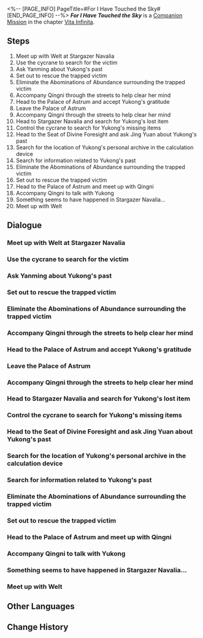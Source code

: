 <%-- [PAGE_INFO]
PageTitle=#For I Have Touched the Sky#
[END_PAGE_INFO] --%>
{{Stub|Dialogue.}}
{{Mission Infobox
|id            = 6020101
|title         = 
|image         = <!--Mission For I Have Touched the Sky.png-->
|type          = Companion
|event_name    = 
|chapter       = Vita Infinita (Companion Mission Chapter)
|requirements  = [[Trailblaze Mission]] ''[[A Dragon Gallant, Its Ocean Distant]]'' completed
|summary       = When the concepts of "safety" and "happiness" clash, a mother is confronted with a challenging decision as she prioritizes her child's well-being. Yukong has made a tough choice but will stand firm in her decision.
|characters    = ???; Jing Yuan; Qingni; Trailblazer; Welt; Yukong
|startLocation = [[The Xianzhou Luofu]] - [[Stargazer Navalia]]
|world         = The Xianzhou Luofu
|area          = Stargazer Navalia
|prev          = 
|next          = 
|rewards       = Trailblaze EXP*450; Stellar Jade*100; Traveler's Guide*10; Lost Crystal*10; Ancestral Hymn*6; "Warden of Jade"*1 { text = "Warden of Jade" }; Credit*100,000
}}
'''''For I Have Touched the Sky''''' is a [[Companion Mission]] in the chapter [[Vita Infinita (Companion Mission Chapter)|Vita Infinita]].

==Steps==
# Meet up with Welt at Stargazer Navalia
# Use the cycrane to search for the victim
# Ask Yanming about Yukong's past
# Set out to rescue the trapped victim
# Eliminate the Abominations of Abundance surrounding the trapped victim
# Accompany Qingni through the streets to help clear her mind
# Head to the Palace of Astrum and accept Yukong's gratitude
# Leave the Palace of Astrum
# Accompany Qingni through the streets to help clear her mind
# Head to Stargazer Navalia and search for Yukong's lost item
# Control the cycrane to search for Yukong's missing items
# Head to the Seat of Divine Foresight and ask Jing Yuan about Yukong's past
# Search for the location of Yukong's personal archive in the calculation device
# Search for information related to Yukong's past
# Eliminate the Abominations of Abundance surrounding the trapped victim
# Set out to rescue the trapped victim
# Head to the Palace of Astrum and meet up with Qingni
# Accompany Qingni to talk with Yukong
# Something seems to have happened in Stargazer Navalia...
# Meet up with Welt

<!--
==Gameplay Notes==

--><!--
==Trial Character==

-->
==Dialogue==
{{Stub Dialogue}}
{{Dialogue Start}}
:{{tx}}
{{Dialogue End}}

===Meet up with Welt at Stargazer Navalia===
{{Mission Description|type=companion|location=Stargazer Navalia|update|The Sky-Faring Commission sent a message saying that there was a starskiff crash in Stargazer Navalia, and hopes you can help rescue the victim. Welt seems to be nearby. Hurry up and join him in searching for the victim.}}
{{Dialogue Start}}
:{{tx}}
{{Dialogue End}}

===Use the cycrane to search for the victim===
{{Mission Description|type=companion|location=Stargazer Navalia|update|The terrain of Stargazer Navalia is complex, and searching on foot is rather difficult. Fortunately, the Sky-Faring Commission lent you a cycrane. As long as you use it to search from a high vantage point, you will be able to locate the crashed pilot.}}
{{Dialogue Start}}
:{{tx}}
{{Dialogue End}}

===Ask Yanming about Yukong's past===
{{Mission Description|type=companion|location=Stargazer Navalia|update|To know more about Yukong's past, you would have to go to the Palace of Astrum sooner or later. Look around with Qingni. The past she will witness here may change her life.}}
{{Dialogue Start}}
:{{tx}}
{{Dialogue End}}

===Set out to rescue the trapped victim===
{{Mission Description|type=companion|location=Stargazer Navalia|update|You find the crashed pilot. She is trapped among a group of abominations, and her situation is extremely dire. Quickly, save her!}}
{{Dialogue Start}}
:{{tx}}
{{Dialogue End}}

===Eliminate the Abominations of Abundance surrounding the trapped victim===
{{Dialogue Start}}
:{{tx}}
{{Dialogue End}}

===Accompany Qingni through the streets to help clear her mind===
{{Mission Description|type=companion|location=<!--to be added-->|update|Welt and you again meet Yukong's daughter, Qingni. She had just had a big fight with her mother, and is in a very bad mood. Help her clear her mind. After all, helping people solve problems is also a goal of the Astral Express.}}
{{Dialogue Start}}
:{{tx}}
{{Dialogue End}}

===Head to the Palace of Astrum and accept Yukong's gratitude===
{{Mission Description|type=companion|location=Stargazer Navalia|update|The girl you and Welt rescued seems to be Yukong's daughter. To express her gratitude, Yukong hopes that you can go to the Palace of Astrum for a cup of tea with her. When you dealt with Yukong before, the atmosphere was inevitably rather awkward. Now you finally have a chance to have a cup of tea in peace... At least that's what you and Welt hope.}}
{{Dialogue Start}}
:{{tx}}
{{Dialogue End}}

===Leave the Palace of Astrum===
{{Mission Description|type=companion|location=Stargazer Navalia|update|As if being struck by some strange curse, meetings between the Astral Express crew and Yukong always seems to be tied to some kind of awkward situation. Welt and you don't want to be involved in other people's family affairs, so it's best to leave the Palace of Astrum first. Hopefully the atmosphere will be less tense the next time you meet with Yukong...}}
{{Dialogue Start}}
:{{tx}}
{{Dialogue End}}

===Accompany Qingni through the streets to help clear her mind===
{{Mission Description|type=companion|location=<!--to be added-->|update|Welt and you again meet Yukong's daughter, Qingni. She had just had a big fight with her mother, and is in a very bad mood. Help her clear her mind. After all, helping people solve problems is also a goal of the Astral Express.}}
{{Dialogue Start}}
:{{tx}}
{{Dialogue End}}

===Head to Stargazer Navalia and search for Yukong's lost item===
{{Mission Description|type=companion|location=Central Starskiff Haven|update|When Yukong was rushing to rescue Qingni before, she seemed to have dropped something in Stargazer Navalia. Accompany Qingni to find it back. Since the relationship between the two of them is currently very tense, this can be the key to salvage the situation for the mother and daughter.}}
{{Dialogue Start}}
:{{tx}}
{{Dialogue End}}

===Control the cycrane to search for Yukong's missing items===
{{Dialogue Start}}
:{{tx}}
{{Dialogue End}}

===Head to the Seat of Divine Foresight and ask Jing Yuan about Yukong's past===
{{Mission Description|type=companion|location=<!--to be added-->|update|Unwittingly, you and Welt still got tied up in Yukong's family affairs. Qingni wants to know more about her mother's past, so she wanted to ask someone who knew. After giving it some thought, it seems that General Jing Yuan is the most suitable candidate.}}
{{Dialogue Start}}
:{{tx}}
{{Dialogue End}}

===Search for the location of Yukong's personal archive in the calculation device===
{{Mission Description|type=companion|location=Central Starskiff Haven|update|To know more about Yukong's past, you would have to go to the Palace of Astrum sooner or later. Look around with Qingni. The past she will witness here may change her life.}}
{{Dialogue Start}}
:{{tx}}
{{Dialogue End}}

===Search for information related to Yukong's past===
{{Dialogue Start}}
:{{tx}}
{{Dialogue End}}

===Eliminate the Abominations of Abundance surrounding the trapped victim===
{{Mission Description|type=companion|location=Stargazer Navalia|update|You find the crashed pilot. She is trapped among a group of abominations, and her situation is extremely dire. Quickly, save her!}}
{{Dialogue Start}}
:{{tx}}
{{Dialogue End}}

===Set out to rescue the trapped victim===
{{Dialogue Start}}
:{{tx}}
{{Dialogue End}}

===Head to the Palace of Astrum and meet up with Qingni===
{{Mission Description|type=companion|location=Stargazer Navalia|update|You learn about Yukong's past from General Jing Yuan. Perhaps she was terrified all along that her daughter would end up the same way her best friend did. In any case, bring this story to Qingni and let her make her decision.}}
{{Dialogue Start}}
:{{tx}}
{{Dialogue End}}

===Accompany Qingni to talk with Yukong===
{{Mission Description|type=companion|location=Stargazer Navalia|update|Qingni already knew the stories she wanted to know, many of which Yukong wished to conceal from her. Now it's time for her to make a decision for her own life. Just as an old Stellaron Hunter friend once said to you: "When you have a chance to make a choice, make one that you know you won't regret."}}
{{Dialogue Start}}
:{{tx}}
{{Dialogue End}}

===Something seems to have happened in Stargazer Navalia...===
{{Mission Description|type=companion|location=Stargazer Navalia|update|You hear an explosion from very far away, but it seems only you can hear it. It might be a delusion or some strange sixth sense... Your heart is filled with an ominous premonition.<br />You follow your instincts and head to the source of the explosion &mdash; Stargazer Navalia.}}
{{Dialogue Start}}
:{{tx}}
{{Dialogue End}}

===Meet up with Welt===
{{Mission Description|type=companion|location=Exalting Sanctum|update|Qingni already knew the stories she wanted to know, many of which Yukong wished to conceal from her. Now it's time for her to make a decision for her own life. Just as an old Stellaron Hunter friend once said to you: "When you have a chance to make a choice, make one that you know you won't regret."}}
{{Dialogue Start}}
:{{tx}}
{{Dialogue End}}

==Other Languages==
{{Other Languages
|en   = For I Have Touched the Sky
|zhs  = 因为我已触碰过天空
|zht  = 因為我已觸碰過天空
|ja   = 私はもう空に触れてしまった
|ko   = 난 하늘을 느껴버렸거든
|es   = Ya he tocado el cielo
|fr   = Au bout de l'infini
|ru   = Я уже коснулась неба
|th   = เพราะฉันเคยได้สัมผัสกับท้องฟ้า
|vi   = Vì Tôi Đã Từng Chạm Vào Bầu Trời
|de   = Denn ich habe den Himmel schon berührt
|id   = Aku Telah Menyentuh Langit
|pt   = Eu Já Toquei o Céu
}}

==Change History==
{{Change History|1.2}}
